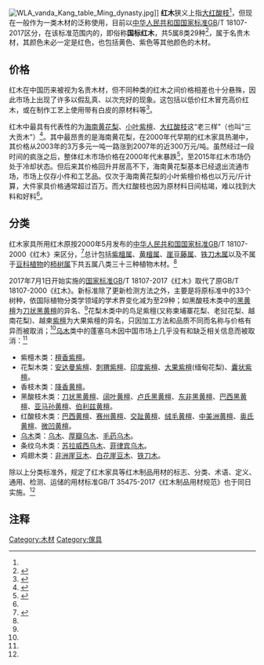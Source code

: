 {{not|红木 (红木属)}}[[File:WLA_vanda_Kang_table_Ming_dynasty.jpg|thumb]]]]
'''红木'''狭义上指[[大红酸枝|大红酸枝]]<ref name=伪劣/>，但现在一般作为一类木材的泛称使用，目前以[[中华人民共和国国家标准|中华人民共和国国家标准]]GB/T 18107-2017区分，在该标准范围内的，即俗称'''国标红木'''，共5属8类29种<ref name=调整>{{cite web|url=http://www.shangyou.gov.cn/syxxxgk/xgggsqrghnmkmm/202010/a2a8c9d216a644c78186dfb6162c9d83.shtml|title=国家标准《红木》修订 33个树种调整为29种|publisher=新华网|date=2018-02-01}}</ref>，属于名贵木材，其颜色未必一定是红色，也包括黄色、紫色等其他颜色的木材。

==价格==
红木在中国历来被视为名贵木材，但不同种类的红木之间价格相差也十分悬殊，因此市场上出现了许多以假乱真、以次充好的现象。这包括以低价红木冒充高价红木，或在制作工艺上使用带有白皮的原材料等<ref name=伪劣>{{cite web|url=http://www.xinhuanet.com//fortune/2017-03/17/c_1120646261.htm|title=伪劣红木家具有三“坑”：非黄、白皮、红妆|publisher=新华网|date=2018-02-01}}</ref>。

红木中最具有代表性的为[[海南黄花梨|海南黄花梨]]、[[小叶紫檀|小叶紫檀]]、[[大红酸枝|大红酸枝]]这“老三样”（也叫“三大贡木”）<ref name=福建>{{cite web|url=http://www.haisibot.com/news!show.action?id=8c75e902bb7044e3820b037ad02669df|title=最后的"老三样"：大红酸枝也已渐行渐远！红木资源渐趋枯竭，越发'疯狂'的木头
|publisher=福建海丝木材与木制品交易中心|date=2017-06-09 }}</ref>。其中最昂贵的是海南黄花梨，在2000年代早期的红木家具热潮中，其价格从2003年的3万多元一吨一路涨到2007年的近300万元/吨。虽然经过一段时间的疯涨之后，整体红木市场价格在2000年代末暴跌<ref>{{cite web|url=http://www.jjckb.cn/2010-10/29/content_266666.htm|title=红木家具：从“天价”暴跌到“地价”的背后|publisher=经济参考报|date=2010-10-29 }}</ref>，至2015年红木市场仍处于冷却状态。但后来其价格回升并居高不下，海南黄花梨基本已经退出流通市场，市场上仅存小件和工艺品。仅次于海南黄花梨的小叶紫檀价格也以万元/斤计算，大件家具价格通常超过百万。而大红酸枝也因为原材料日间枯竭，难以找到大料和好料<ref name=福建/>。

==分类==
红木家具所用红木原按2000年5月发布的[[中华人民共和国国家标准|中华人民共和国国家标准]]GB/T 18107-2000《红木》来区分，<ref name=hongmu>{{Cite web |url=http://www.xinhuanet.com/2018-02/01/c_1122350164.htm |title=红木标准 |accessdate=2020-05-05 |archive-date=2020-08-08 |archive-url=https://web.archive.org/web/20200808071453/http://www.xinhuanet.com/2018-02/01/c_1122350164.htm |dead-url=no }}</ref>总计包括[[紫檀属|紫檀属]]、[[黄檀属|黄檀属]]、[[崖豆藤属|崖豆藤属]]、[[铁刀木属|铁刀木属]]以及不属于[[豆科植物|豆科植物]]的[[柿树属|柿树属]]下共五属八类三十三种植物木材。<ref name=hongmu/>

2017年7月1日开始实施的[[国家标准|国家标准]]GB/T 18107-2017《红木》取代了原GB/T 18107-2000《红木》。新标准除了更新检测方法之外，主要是将原标准中的33个树种，依国际植物分类学领域的学术界变化减为至29种；如黑酸枝木类中的[[黑黄檀|黑黄檀]]为[[刀状黑黄檀|刀状黑黄檀]]的异名、<ref name=hongmu/>花梨木类中的鸟足紫檀(又称柬埔寨花梨、老挝花梨、越南花梨)、越柬[[紫檀|紫檀]]为大果紫檀的异名，只因加工方法和品质不同而名称与价格有异而被取消；<ref name=hongmu/>[[乌木|乌木]]类中的蓬塞乌木因中国市场上几乎没有和缺乏相关信息而被取消：<ref name=hongmu/>
*紫檀木类：[[檀香紫檀|檀香紫檀]]。
*花梨木类：[[安达曼紫檀|安达曼紫檀]]、[[刺猬紫檀|刺猬紫檀]]、[[印度紫檀|印度紫檀]]、[[大果紫檀|大果紫檀]](缅甸花梨)、[[囊状紫檀|囊状紫檀]]。
*香枝木类：[[降香黄檀|降香黄檀]]。
*黑酸枝木类：[[刀状黑黄檀|刀状黑黄檀]]、[[阔叶黄檀|阔叶黄檀]]、[[卢氏黑黄檀|卢氏黑黄檀]]、[[东非黑黄檀|东非黑黄檀]]、[[巴西黑黄檀|巴西黑黄檀]]、[[亚马孙黄檀|亚马孙黄檀]]、[[伯利兹黄檀|伯利兹黄檀]]。
*红酸枝木类：[[巴西黄檀|巴西黄檀]]、[[赛州黄檀|赛州黄檀]]、[[交趾黄檀|交趾黄檀]]、[[绒毛黄檀|绒毛黄檀]]、[[中美洲黄檀|中美洲黄檀]]、[[奥氏黄檀|奥氏黄檀]]、[[微凹黄檀|微凹黄檀]]。
*[[乌木_(红木)|乌木]]类：[[乌木_(植物)|乌木]]、[[厚瓣乌木|厚瓣乌木]]、[[毛药乌木|毛药乌木]]。
*条纹乌木类：[[苏拉威西乌木|苏拉威西乌木]]、[[菲律宾乌木|菲律宾乌木]]。
*鸡翅木类：[[非洲崖豆木|非洲崖豆木]]、[[白花崖豆木|白花崖豆木]]、[[铁刀木|铁刀木]]。

除以上分类标准外，规定了红木家具等红木制品用材的标志、分类、术语、定义、通用、检测、运储的用材标准GB/T 35475-2017《红木制品用材规范》也于同日实施。<ref name=hongmu/>

==注释==
{{Reflist}}
[[Category:木材|Category:木材]]
[[Category:傢具|Category:傢具]]